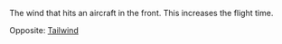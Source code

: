 The wind that hits an aircraft in the front. This increases the flight time.

Opposite: [[Tailwind]]